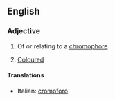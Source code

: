 ==English==

===Adjective===
{{en-adj}}

# {{chemistry}} Of or relating to a [[chromophore]]
# {{biology}} [[coloured|Coloured]]

====Translations====
{{trans-top|chemistry}}
* Italian: [[cromoforo]]
{{trans-mid}}
{{trans-bottom}}